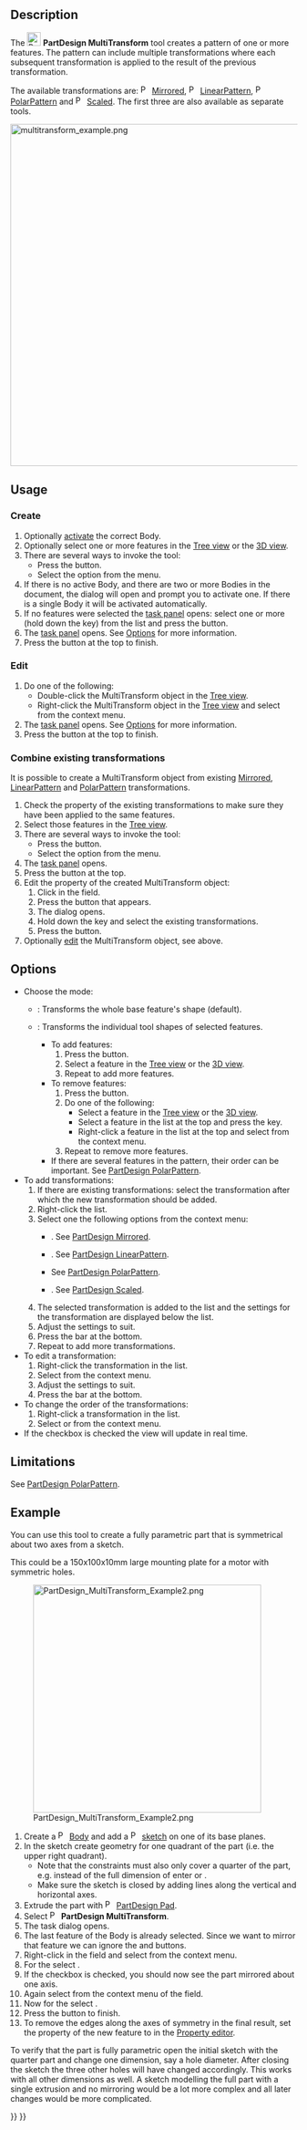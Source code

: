 <languages/>

{{Docnav
|[[PartDesign_PolarPattern|Polar Pattern]]
|[[PartDesign_Scaled|Scaled]]
|[[PartDesign_Workbench|PartDesign]]
|IconL=PartDesign_PolarPattern.svg
|IconR=PartDesign_Scaled.svg
|IconC=Workbench_PartDesign.svg
}}

{{GuiCommand
|Name=PartDesign MultiTransform
|MenuLocation=Part Design → Apply a pattern → Create MultiTransform
|Workbenches=[[PartDesign_Workbench|PartDesign]]
|SeeAlso=[[PartDesign_Mirrored|PartDesign Mirrored]], [[PartDesign_LinearPattern|PartDesign LinearPattern]], [[PartDesign_PolarPattern|PartDesign PolarPattern]], [[PartDesign_Scaled|PartDesign Scaled]]
}}

==Description==

The [[Image:PartDesign_MultiTransform.svg|24px]] '''PartDesign MultiTransform''' tool creates a pattern of one or more features. The pattern can include multiple transformations where each subsequent transformation is applied to the result of the previous transformation.

The available transformations are: [[Image:PartDesign_Mirrored.svg|16px|link=PartDesign_Mirrored]] [[PartDesign_Mirrored|Mirrored]], [[Image:PartDesign_LinearPattern.svg|16px|link=PartDesign_LinearPattern]] [[PartDesign_LinearPattern|LinearPattern]], [[Image:PartDesign_PolarPattern.svg|16px|link=PartDesign_PolarPattern]] [[PartDesign_PolarPattern|PolarPattern]] and [[Image:PartDesign_Scaled.svg|16px|link=PartDesign_Scaled]] [[PartDesign_Scaled|Scaled]]. The first three are also available as separate tools.

[[Image:multitransform_example.png|600px]]
{{Caption|A pattern of holes created from a single Hole feature by applying a LinearPattern with 2 occurrences, followed by a PolarPattern with 8 occurrences.}}

==Usage==

=== Create ===

# Optionally [[PartDesign_Body#Active_status|activate]] the correct Body.
# Optionally select one or more features in the [[Tree_view|Tree view]] or the [[3D_view|3D view]].
# There are several ways to invoke the tool:
#* Press the {{Button|[[Image:PartDesign_MultiTransform.svg|16px]] [[PartDesign_MultiTransform|Create MultiTransform]]}} button.
#* Select the {{MenuCommand|Part Design → Apply a pattern → [[Image:PartDesign_MultiTransform.svg|16px]] Create MultiTransform}} option from the menu.
# If there is no active Body, and there are two or more Bodies in the document, the {{MenuCommand|Active Body Required}} dialog will open and prompt you to activate one. If there is a single Body it will be activated automatically.
# If no features were selected the {{MenuCommand|Select feature}} [[Task_panel|task panel]] opens: select one or more (hold down the {{KEY|Ctrl}} key) from the list and press the {{Button|OK}} button.
# The {{MenuCommand|MultiTransform parameters}} [[Task_panel|task panel]] opens. See [[#Options|Options]] for more information.
# Press the {{Button|OK}} button at the top to finish.

=== Edit ===

# Do one of the following:
#* Double-click the MultiTransform object in the [[Tree_view|Tree view]].
#* Right-click the MultiTransform object in the [[Tree_view|Tree view]] and select {{MenuCommand|Edit MultiTransform}} from the context menu.
# The {{MenuCommand|MultiTransform parameters}} [[Task_panel|task panel]] opens. See [[#Options|Options]] for more information.
# Press the {{Button|OK}} button at the top to finish.

=== Combine existing transformations ===

It is possible to create a MultiTransform object from existing [[PartDesign_Mirrored|Mirrored]],  [[PartDesign_LinearPattern|LinearPattern]] and [[PartDesign_PolarPattern|PolarPattern]] transformations.

# Check the {{PropertyData|Originals}} property of the existing transformations to make sure they have been applied to the same features.
# Select those features in the [[Tree_view|Tree view]].
# There are several ways to invoke the tool:
#* Press the {{Button|[[Image:PartDesign_MultiTransform.svg|16px]] [[PartDesign_MultiTransform|Create MultiTransform]]}} button.
#* Select the {{MenuCommand|Part Design → Apply a pattern → [[Image:PartDesign_MultiTransform.svg|16px]] Create MultiTransform}} option from the menu.
# The {{MenuCommand|MultiTransform parameters}} [[Task_panel|task panel]] opens.
# Press the {{Button|OK}} button at the top.
# Edit the {{PropertyData|Tranformations}} property of the created MultiTransform object:
## Click in the field.
## Press the {{Button|...}} button that appears.
## The {{MenuCommand|Link}} dialog opens.
## Hold down the {{KEY|Ctrl}} key and select the existing transformations.
## Press the {{Button|OK}} button.
# Optionally [[#Edit|edit]] the MultiTransform object, see above.

==Options== 

* Choose the mode:
** {{MenuCommand|Transform body}}: Transforms the whole base feature's shape (default). {{Version|1.0}}
** {{MenuCommand|Transform tool shapes}}: Transforms the individual tool shapes of selected features.
*** To add features:
***# Press the {{Button|Add feature}} button.
***# Select a feature in the [[Tree_view|Tree view]] or the [[3D_view|3D view]].
***# Repeat to add more features.
*** To remove features:
***# Press the {{Button|Remove feature}} button.
***# Do one of the following:
***#* Select a feature in the [[Tree_view|Tree view]] or the [[3D_view|3D view]].
***#* Select a feature in the list at the top and press the {{KEY|Del}} key.
***#* Right-click a feature in the list at the top and select {{MenuCommand|Remove}} from the context menu.
***# Repeat to remove more features.
*** If there are several features in the pattern, their order can be important. See [[PartDesign_PolarPattern#Ordering_features|PartDesign PolarPattern]].
* To add transformations:
*# If there are existing transformations: select the transformation after which the new transformation should be added.
*# Right-click the {{MenuCommand|Transformations}} list.
*# Select one the following options from the context menu:
*#* {{MenuCommand|Add mirrored transformation}}. See [[PartDesign_Mirrored|PartDesign Mirrored]].
*#* {{MenuCommand|Add linear pattern}}. See [[PartDesign_LinearPattern|PartDesign LinearPattern]].
*#* {{MenuCommand|Add polar pattern}} See [[PartDesign_PolarPattern|PartDesign PolarPattern]].
*#* {{MenuCommand|Add scaled transformation}}. See [[PartDesign_Scaled|PartDesign Scaled]].
*# The selected transformation is added to the list and the settings for the transformation are displayed below the list.
*# Adjust the settings to suit.
*# Press the {{Button|OK}} bar at the bottom.
*# Repeat to add more transformations.
* To edit a transformation:
*# Right-click the transformation in the {{MenuCommand|Transformations}} list.
*# Select {{MenuCommand|Edit}} from the context menu.
*# Adjust the settings to suit.
*# Press the {{Button|OK}} bar at the bottom.
* To change the order of the transformations:
*# Right-click a transformation in the {{MenuCommand|Transformations}} list.
*# Select {{MenuCommand|Move up}} or {{MenuCommand|Move down}} from the context menu.
* If the {{MenuCommand|Update view}} checkbox is checked the view will update in real time.

== Limitations ==

See [[PartDesign_PolarPattern#Limitations|PartDesign PolarPattern]].

== Example ==

You can use this tool to create a fully parametric part that is symmetrical about two axes from a sketch.

This could be a 150x100x10mm large mounting plate for a motor with symmetric holes.

[[Image:PartDesign_MultiTransform_Example2.png|400px]]

# Create a [[Image:PartDesign_Body.svg|16px]] [[PartDesign_Body|Body]] and add a [[Image:PartDesign_NewSketch.svg|16px]] [[PartDesign_NewSketch|sketch]] on one of its base planes.
# In the sketch create geometry for one quadrant of the part (i.e. the upper right quadrant).
#* Note that the constraints must also only cover a quarter of the part, e.g. instead of the full dimension of {{Value|150mm}} enter {{Value|150/2mm}} or {{Value|75mm}}.
#* Make sure the sketch is closed by adding lines along the vertical and horizontal axes.
# Extrude the part with [[Image:PartDesign_Pad.svg|16px]] [[PartDesign_Pad|PartDesign Pad]].
# Select [[Image:PartDesign_MultiTransform.svg|16px]] '''PartDesign MultiTransform'''.
# The task dialog opens.
# The last feature of the Body is already selected. Since we want to mirror that feature we can ignore the {{Button|Add feature}} and {{Button|Remove feature}} buttons.
# Right-click in the {{MenuCommand|Transformations}} field and select {{MenuCommand|Add mirrored transformation}} from the context menu.
# For the {{MenuCommand|Plane}} select {{MenuCommand|Vertical sketch axis}}.
# If the {{MenuCommand|Update view}} checkbox is checked, you should now see the part mirrored about one axis.
# Again select {{MenuCommand|Add mirrored transformation}} from the context menu of the {{MenuCommand|Transformations}} field.
# Now for the {{MenuCommand|Plane}} select {{MenuCommand|Horizontal sketch axis}}.
# Press the {{Button|OK}} button to finish.
# To remove the edges along the axes of symmetry in the final result, set the {{PropertyData|Refine}} property of the new feature to {{Value|true}} in the [[Property_editor|Property editor]].

To verify that the part is fully parametric open the initial sketch with the quarter part and change one dimension, say a hole diameter. After closing the sketch the three other holes will have changed accordingly. This works with all other dimensions as well. A sketch modelling the full part with a single extrusion and no mirroring would be a lot more complex and all later changes would be more complicated.


{{Docnav
|[[PartDesign_PolarPattern|Polar Pattern]]
|[[PartDesign_Scaled|Scaled]]
|[[PartDesign_Workbench|PartDesign]]
|IconL=PartDesign_PolarPattern.svg
|IconR=PartDesign_Scaled.svg
|IconC=Workbench_PartDesign.svg
}}

{{PartDesign Tools navi{{#translation:}}}}
{{Userdocnavi{{#translation:}}}}